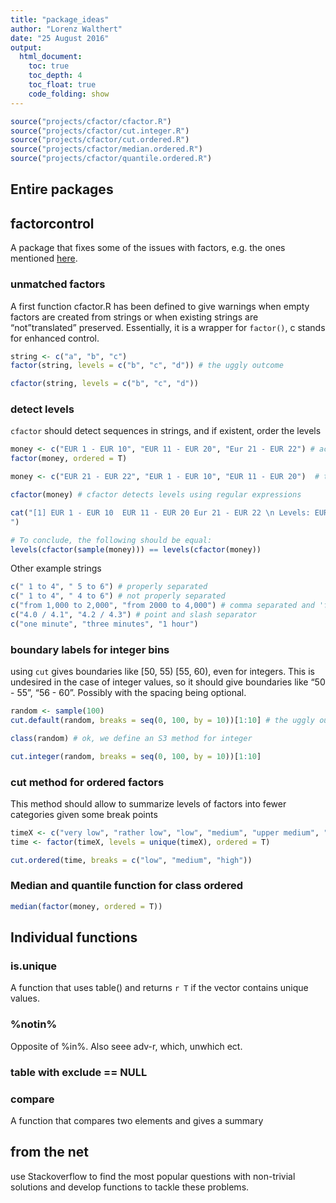 ```yaml
---
title: "package_ideas"
author: "Lorenz Walthert"
date: "25 August 2016"
output:
  html_document:
    toc: true
    toc_depth: 4
    toc_float: true
    code_folding: show
---
```


```r
source("projects/cfactor/cfactor.R")
source("projects/cfactor/cut.integer.R")
source("projects/cfactor/cut.ordered.R")
source("projects/cfactor/median.ordered.R")
source("projects/cfactor/quantile.ordered.R")

```

## Entire packages
## factorcontrol
A package that fixes some of the issues with factors, e.g. the ones mentioned [here](http://win-vector.com/blog/2014/09/factors-are-not-first-class-citizens-in-r/). 

### unmatched factors
A first function cfactor.R has been defined to give warnings when empty factors are created from strings or when existing strings are "not"translated" preserved. Essentially, it is a wrapper for `factor()`, c stands for enhanced control.
```r
string <- c("a", "b", "c")
factor(string, levels = c("b", "c", "d")) # the uggly outcome

cfactor(string, levels = c("b", "c", "d"))
```

### detect levels
`cfactor` should detect sequences in strings, and if existent, order the levels
```r
money <- c("EUR 1 - EUR 10", "EUR 11 - EUR 20", "Eur 21 - EUR 22") # accidentially already orderd, so current factor is fine
factor(money, ordered = T) 

money <- c("EUR 21 - EUR 22", "EUR 1 - EUR 10", "EUR 11 - EUR 20")  # the general case
```

```r
cfactor(money) # cfactor detects levels using regular expressions
```

```r
cat("[1] EUR 1 - EUR 10  EUR 11 - EUR 20 Eur 21 - EUR 22 \n Levels: EUR 1 - EUR 10 < EUR 11 - EUR 20 < Eur 21 - EUR 22
")
```

```r
# To conclude, the following should be equal:
levels(cfactor(sample(money))) == levels(cfactor(money))
```
Other example strings
```r
c(" 1 to 4", " 5 to 6") # properly separated
c(" 1 to 4", " 4 to 6") # not properly separated
c("from 1,000 to 2,000", "from 2000 to 4,000") # comma separated and 'from' and 'to'
c("4.0 / 4.1", "4.2 / 4.3") # point and slash separator
c("one minute", "three minutes", "1 hour")
```


### boundary labels for integer bins
using `cut` gives boundaries like [50, 55) [55, 60), even for integers. This is undesired in the case of integer values, so it should give boundaries like "50 - 55", "56 - 60". Possibly with the spacing being optional.

```r
random <- sample(100)
cut.default(random, breaks = seq(0, 100, by = 10))[1:10] # the uggly outcome with cut.default

class(random) # ok, we define an S3 method for integer

cut.integer(random, breaks = seq(0, 100, by = 10))[1:10]


```

### cut method for ordered factors
This method should allow to summarize levels of factors into fewer categories given some break points
```r
timeX <- c("very low", "rather low", "low", "medium", "upper medium", "high")
time <- factor(timeX, levels = unique(timeX), ordered = T)

cut.ordered(time, breaks = c("low", "medium", "high"))


```


### Median and quantile function for class ordered
```r
median(factor(money, ordered = T))
```

## Individual functions
### is.unique
A function that uses table() and returns `r T` if the vector contains unique values.

### %notin%
Opposite of %in%. Also seee adv-r, which, unwhich ect.

### table with exclude == NULL

### compare
A function that compares two elements and gives a summary

## from the net
use Stackoverflow to find the most popular questions with non-trivial solutions and develop functions to tackle these problems.
